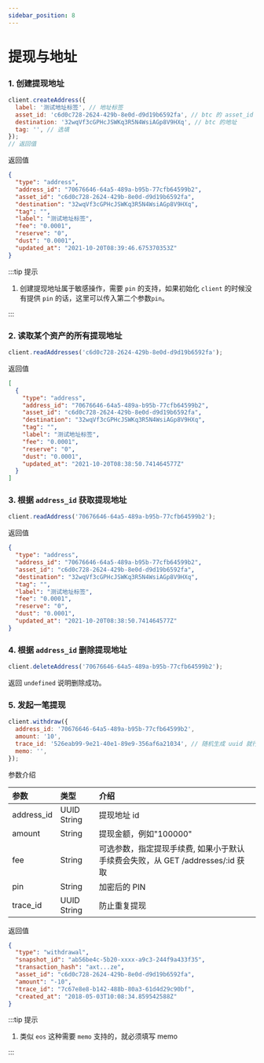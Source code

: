```yaml
---
sidebar_position: 8
---
```


# 提现与地址

### 1. 创建提现地址

```js
client.createAddress({
  label: '测试地址标签', // 地址标签
  asset_id: 'c6d0c728-2624-429b-8e0d-d9d19b6592fa', // btc 的 asset_id
  destination: '32wqVf3cGPHcJSWKq3R5N4WsiAGp8V9HXq', // btc 的地址
  tag: '', // 选填
});
// 返回值
```

返回值

```json
{
  "type": "address",
  "address_id": "70676646-64a5-489a-b95b-77cfb64599b2",
  "asset_id": "c6d0c728-2624-429b-8e0d-d9d19b6592fa",
  "destination": "32wqVf3cGPHcJSWKq3R5N4WsiAGp8V9HXq",
  "tag": "",
  "label": "测试地址标签",
  "fee": "0.0001",
  "reserve": "0",
  "dust": "0.0001",
  "updated_at": "2021-10-20T08:39:46.675370353Z"
}
```

:::tip 提示

1. 创建提现地址属于敏感操作，需要 `pin` 的支持，如果初始化 `client` 的时候没有提供 `pin` 的话，这里可以传入第二个参数`pin`。

:::

### 2. 读取某个资产的所有提现地址

```js
client.readAddresses('c6d0c728-2624-429b-8e0d-d9d19b6592fa');
```

返回值

```json
[
  {
    "type": "address",
    "address_id": "70676646-64a5-489a-b95b-77cfb64599b2",
    "asset_id": "c6d0c728-2624-429b-8e0d-d9d19b6592fa",
    "destination": "32wqVf3cGPHcJSWKq3R5N4WsiAGp8V9HXq",
    "tag": "",
    "label": "测试地址标签",
    "fee": "0.0001",
    "reserve": "0",
    "dust": "0.0001",
    "updated_at": "2021-10-20T08:38:50.741464577Z"
  }
]
```

### 3. 根据 `address_id` 获取提现地址

```js
client.readAddress('70676646-64a5-489a-b95b-77cfb64599b2');
```

返回值

```json
{
  "type": "address",
  "address_id": "70676646-64a5-489a-b95b-77cfb64599b2",
  "asset_id": "c6d0c728-2624-429b-8e0d-d9d19b6592fa",
  "destination": "32wqVf3cGPHcJSWKq3R5N4WsiAGp8V9HXq",
  "tag": "",
  "label": "测试地址标签",
  "fee": "0.0001",
  "reserve": "0",
  "dust": "0.0001",
  "updated_at": "2021-10-20T08:38:50.741464577Z"
}
```

### 4. 根据 `address_id` 删除提现地址

```js
client.deleteAddress('70676646-64a5-489a-b95b-77cfb64599b2');
```

返回 `undefined` 说明删除成功。

### 5. 发起一笔提现

```js
client.withdraw({
  address_id: '70676646-64a5-489a-b95b-77cfb64599b2',
  amount: '10',
  trace_id: '526eab99-9e21-40e1-89e9-356af6a21034', // 随机生成 uuid 就行
  memo: '',
});
```

参数介绍

| 参数       | 类型        | 介绍                                                                           |
| :--------- | :---------- | :----------------------------------------------------------------------------- |
| address_id | UUID String | 提现地址 id                                                                    |
| amount     | String      | 提现金额，例如"100000"                                                         |
| fee        | String      | 可选参数，指定提现手续费, 如果小于默认手续费会失败，从 GET /addresses/:id 获取 |
| pin        | String      | 加密后的 PIN                                                                   |
| trace_id   | UUID String | 防止重复提现                                                                   |

返回值

```json
{
  "type": "withdrawal",
  "snapshot_id": "ab56be4c-5b20-xxxx-a9c3-244f9a433f35",
  "transaction_hash": "axt...ze",
  "asset_id": "c6d0c728-2624-429b-8e0d-d9d19b6592fa",
  "amount": "-10",
  "trace_id": "7c67e8e8-b142-488b-80a3-61d4d29c90bf",
  "created_at": "2018-05-03T10:08:34.859542588Z"
}
```

:::tip 提示

1. 类似 `eos` 这种需要 `memo` 支持的，就必须填写 memo

:::
